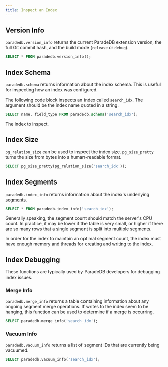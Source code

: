 ```yaml
---
title: Inspect an Index
---
```


## Version Info

`paradedb.version_info` returns the current ParadeDB extension version, the full
Git commit hash, and the build mode (`release` or `debug`).

```sql
SELECT * FROM paradedb.version_info();
```

## Index Schema

`paradedb.schema` returns information about the index schema. This is useful for inspecting how an index was configured.

The following code block inspects an index called `search_idx`. The argument should be the index name quoted in a string.

```sql
SELECT name, field_type FROM paradedb.schema('search_idx');
```

<ParamField body="index" required>
  The index to inspect.
</ParamField>

## Index Size

`pg_relation_size` can be used to inspect the index size. `pg_size_pretty` turns the size from bytes
into a human-readable format.

```sql
SELECT pg_size_pretty(pg_relation_size('search_idx'));
```

## Index Segments

`paradedb.index_info` returns information about the index's underlying [segments](/documentation/concepts/index#segment).

```sql
SELECT * FROM paradedb.index_info('search_idx');
```

Generally speaking, the segment count should match the server's CPU count. In practice, it may be lower if the table is very small, or higher if there are so many rows
that a single segment is split into multiple segments.

In order for the index to maintain an optimal segment count, the index must have enough memory and threads for [creating](/documentation/configuration/index) and [writing](/documentation/configuration/write) to the index.

## Index Debugging

These functions are typically used by ParadeDB developers for debugging index issues.

### Merge Info

`paradedb.merge_info` returns a table containing information about any ongoing segment merge operations.
If writes to the index seem to be hanging, this function can be used to determine if a merge is occurring.

```sql
SELECT paradedb.merge_info('search_idx');
```

### Vacuum Info

`paradedb.vacuum_info` returns a list of segment IDs that are currently being vacuumed.

```sql
SELECT paradedb.vacuum_info('search_idx');
```

